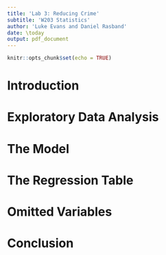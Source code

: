 ```yaml
---
title: 'Lab 3: Reducing Crime'
subtitle: 'W203 Statistics'
author: 'Luke Evans and Daniel Rasband'
date: \today
output: pdf_document
---
```


```r
knitr::opts_chunk$set(echo = TRUE)
```

# Introduction

# Exploratory Data Analysis

# The Model

# The Regression Table

# Omitted Variables

# Conclusion